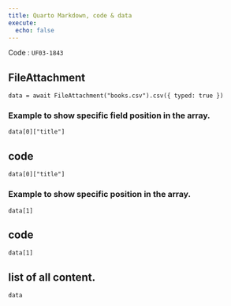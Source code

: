 ```yaml
---
title: Quarto Markdown, code & data
execute:
  echo: false
---
```


Code : `UF03-1843`


## FileAttachment

```ojs
data = await FileAttachment("books.csv").csv({ typed: true })
```

### Example to show specific field position in the array.

```ojs
data[0]["title"]
```

::: {.callout-tip collapse="false" layout-ncol=2 icon=true}

## code

```
data[0]["title"]
```
:::

### Example to show specific position in the array.

```ojs
data[1]
```

::: {.callout-tip collapse="false" layout-ncol=2 icon=true}

## code

```
data[1]
```

:::

## list of all content.

```ojs
data
```
